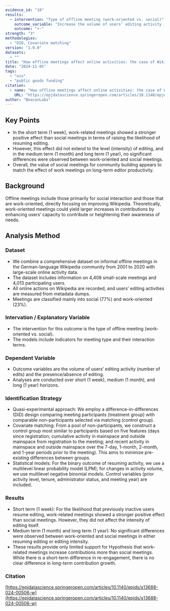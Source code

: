 ```yaml
---
evidence_id: "10"
results:
  - intervention: "Type of offline meeting (work-oriented vs. social)"
    outcome_variable: "Increase the volume of users’ editing activity (number of edits) and the posibility of presence of editing"
    outcome: "+-"
strength: "3"
methodologies:
  - "DID, Covariate matching"
version: "1.0.0"
datasets:
  - ""
title: "How offline meetings affect online activities: the case of Wikipedia"
date: "2024-11-05"
tags:
  - "oss"
  - "public goods funding"
citation:
  - name: "How offline meetings affect online activities: the case of Wikipedia"
    URL: "https://epjdatascience.springeropen.com/articles/10.1140/epjds/s13688-024-00506-w"
author: "BeaconLabs"
---
```


## Key Points

- In the short term (1 week), work-related meetings showed a stronger positive effect than social meetings in terms of raising the likelihood of resuming editing.
- However, this effect did not extend to the level (intensity) of editing, and in the medium term (1 month) and long term (1 year), no significant differences were observed between work-oriented and social meetings.
- Overall, the value of social meetings for community building appears to match the effect of work meetings on long-term editor productivity.

## Background

Offline meetings include those primarily for social interaction and those that are work-oriented, directly focusing on improving Wikipedia. Theoretically, work-oriented meetings could yield larger increases in contributions by enhancing users’ capacity to contribute or heightening their awareness of needs.

## Analysis Method

### Dataset

- We combine a comprehensive dataset on informal offline meetings in the German-language Wikipedia community from 2001 to 2020 with large-scale online activity data.
- The dataset includes information on 4,408 small-scale meetings and 4,013 participating users.
- All online actions on Wikipedia are recorded, and users’ editing activities are measured from metadata dumps.
- Meetings are classified mainly into social (77%) and work-oriented (23%).

### Intervation / Explanatory Variable

- The intervention for this outcome is the type of offline meeting (work-oriented vs. social).
- The models include indicators for meeting type and their interaction terms.

### Dependent Variable

- Outcome variables are the volume of users’ editing activity (number of edits) and the presence/absence of editing.
- Analyses are conducted over short (1 week), medium (1 month), and long (1 year) horizons.

### Identification Strategy

- Quasi-experimental approach: We employ a difference-in-differences (DiD) design comparing meeting participants (treatment group) with comparable non-participants selected via matching (control group).
- Covariate matching: From a pool of non-participants, we construct a control group most similar to participants based on five features (days since registration; cumulative activity in mainspace and outside mainspace from registration to the meeting; and recent activity in mainspace and outside mainspace over the 7-day, 1-month, 2-month, and 1-year periods prior to the meeting). This aims to minimize pre-existing differences between groups.
- Statistical models: For the binary outcome of resuming activity, we use a multilevel linear probability model (LPM); for changes in activity volume, we use multilevel negative binomial models. Control variables (prior activity level, tenure, administrator status, and meeting year) are included.

### Results

- Short term (1 week): For the likelihood that previously inactive users resume editing, work-related meetings showed a stronger positive effect than social meetings. However, they did not affect the intensity of editing itself.
- Medium term (1 month) and long term (1 year): No significant differences were observed between work-oriented and social meetings in either resuming editing or editing intensity.
- These results provide only limited support for Hypothesis that work-related meetings increase contributions more than social meetings. While there is a short-term difference in re-engagement, there is no clear difference in long-term contribution growth.

### Citation

[https://epjdatascience.springeropen.com/articles/10.1140/epjds/s13688-024-00506-w](https://epjdatascience.springeropen.com/articles/10.1140/epjds/s13688-024-00506-w)

